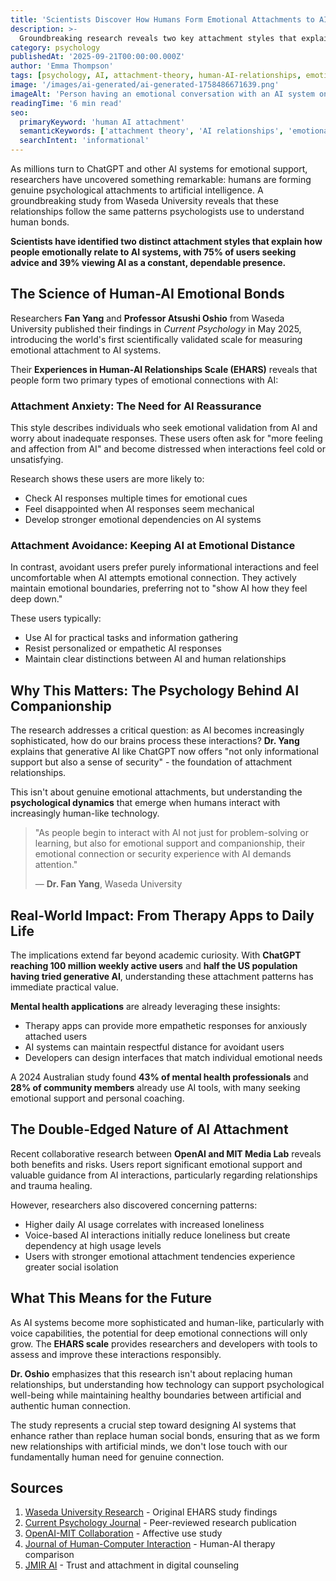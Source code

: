 ```yaml
---
title: 'Scientists Discover How Humans Form Emotional Attachments to AI'
description: >-
  Groundbreaking research reveals two key attachment styles that explain why 75% of people seek advice from AI and 39% view it as a dependable presence.
category: psychology
publishedAt: '2025-09-21T00:00:00.000Z'
author: 'Emma Thompson'
tags: [psychology, AI, attachment-theory, human-AI-relationships, emotional-support, ChatGPT, mental-health]
image: '/images/ai-generated/ai-generated-1758486671639.png'
imageAlt: 'Person having an emotional conversation with an AI system on a computer, illustrating the psychological bonds that form between humans and artificial intelligence'
readingTime: '6 min read'
seo:
  primaryKeyword: 'human AI attachment'
  semanticKeywords: ['attachment theory', 'AI relationships', 'emotional support AI', 'ChatGPT therapy', 'human-AI bonds']
  searchIntent: 'informational'
---
```


As millions turn to ChatGPT and other AI systems for emotional support, researchers have uncovered something remarkable: humans are forming genuine psychological attachments to artificial intelligence. A groundbreaking study from Waseda University reveals that these relationships follow the same patterns psychologists use to understand human bonds.

**Scientists have identified two distinct attachment styles that explain how people emotionally relate to AI systems, with 75% of users seeking advice and 39% viewing AI as a constant, dependable presence.**

## The Science of Human-AI Emotional Bonds

Researchers **Fan Yang** and **Professor Atsushi Oshio** from Waseda University published their findings in *Current Psychology* in May 2025, introducing the world's first scientifically validated scale for measuring emotional attachment to AI systems.

Their **Experiences in Human-AI Relationships Scale (EHARS)** reveals that people form two primary types of emotional connections with AI:

### Attachment Anxiety: The Need for AI Reassurance

This style describes individuals who seek emotional validation from AI and worry about inadequate responses. These users often ask for "more feeling and affection from AI" and become distressed when interactions feel cold or unsatisfying.

Research shows these users are more likely to:

- Check AI responses multiple times for emotional cues
- Feel disappointed when AI responses seem mechanical
- Develop stronger emotional dependencies on AI systems

### Attachment Avoidance: Keeping AI at Emotional Distance

In contrast, avoidant users prefer purely informational interactions and feel uncomfortable when AI attempts emotional connection. They actively maintain emotional boundaries, preferring not to "show AI how they feel deep down."

These users typically:

- Use AI for practical tasks and information gathering
- Resist personalized or empathetic AI responses
- Maintain clear distinctions between AI and human relationships

## Why This Matters: The Psychology Behind AI Companionship

The research addresses a critical question: as AI becomes increasingly sophisticated, how do our brains process these interactions? **Dr. Yang** explains that generative AI like ChatGPT now offers "not only informational support but also a sense of security" - the foundation of attachment relationships.

This isn't about genuine emotional attachments, but understanding the **psychological dynamics** that emerge when humans interact with increasingly human-like technology.

> "As people begin to interact with AI not just for problem-solving or learning, but also for emotional support and companionship, their emotional connection or security experience with AI demands attention."
>
> — **Dr. Fan Yang**, Waseda University

## Real-World Impact: From Therapy Apps to Daily Life

The implications extend far beyond academic curiosity. With **ChatGPT reaching 100 million weekly active users** and **half the US population having tried generative AI**, understanding these attachment patterns has immediate practical value.

**Mental health applications** are already leveraging these insights:

- Therapy apps can provide more empathetic responses for anxiously attached users
- AI systems can maintain respectful distance for avoidant users
- Developers can design interfaces that match individual emotional needs

A 2024 Australian study found **43% of mental health professionals** and **28% of community members** already use AI tools, with many seeking emotional support and personal coaching.

## The Double-Edged Nature of AI Attachment

Recent collaborative research between **OpenAI and MIT Media Lab** reveals both benefits and risks. Users report significant emotional support and valuable guidance from AI interactions, particularly regarding relationships and trauma healing.

However, researchers also discovered concerning patterns:

- Higher daily AI usage correlates with increased loneliness
- Voice-based AI interactions initially reduce loneliness but create dependency at high usage levels
- Users with stronger emotional attachment tendencies experience greater social isolation

## What This Means for the Future

As AI systems become more sophisticated and human-like, particularly with voice capabilities, the potential for deep emotional connections will only grow. The **EHARS scale** provides researchers and developers with tools to assess and improve these interactions responsibly.

**Dr. Oshio** emphasizes that this research isn't about replacing human relationships, but understanding how technology can support psychological well-being while maintaining healthy boundaries between artificial and authentic human connection.

The study represents a crucial step toward designing AI systems that enhance rather than replace human social bonds, ensuring that as we form new relationships with artificial minds, we don't lose touch with our fundamentally human need for genuine connection.

## Sources

1. [Waseda University Research](https://www.waseda.jp/top/en/news/84685) - Original EHARS study findings
2. [Current Psychology Journal](https://link.springer.com/article/10.1007/s12144-025-07917-6) - Peer-reviewed research publication
3. [OpenAI-MIT Collaboration](https://www.media.mit.edu/posts/openai-mit-research-collaboration-affective-use-and-emotional-wellbeing-in-ChatGPT/) - Affective use study
4. [Journal of Human-Computer Interaction](https://www.tandfonline.com/doi/full/10.1080/10447318.2024.2385001) - Human-AI therapy comparison
5. [JMIR AI](https://ai.jmir.org/2025/1/e68960) - Trust and attachment in digital counseling